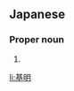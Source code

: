 ==Japanese==
{{ja-kanjitab|もと|あき|yomi=k}}

===Proper noun===
{{ja-pos|proper|もとあき}}

# {{given name|male|lang=ja|sort=もとあき}}

[[li:基明]]